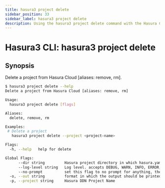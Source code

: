 ```yaml
---
title: hasura3 project delete
sidebar_position: 33
sidebar_label: hasura3 project delete
description: Using the hasura3 project delete command with the Hasura CLI
---
```


# Hasura3 CLI: hasura3 project delete 

## Synopsis
Delete a project from Hasura Cloud [aliases: remove, rm].

```bash
$ hasura3 project delete --help
Delete a project from Hasura Cloud [aliases: remove, rm]

Usage:
  hasura3 project delete [flags]

Aliases:
  delete, remove, rm

Examples:
 # Delete a project
   hasura3 project delete --project <project-name>

Flags:
  -h, --help   help for delete

Global Flags:
      --dir string         Hasura project directory in which hasura.yaml is present (default ".")
      --log-level string   Log level. accepts DEBUG, WARN, INFO, ERROR, FATAL (default "INFO")
      --no-prompt          set this flag to no prompt for anything, the command fails if any input is missing
  -o, --out string         format in which the output should be printed, accepts table, json and yaml (default "table")
  -p, --project string     Hasura DDN Project Name
```

